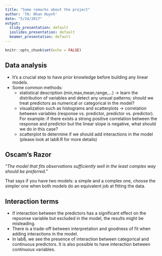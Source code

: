 ```yaml
---
title: "Some remarks about the project"
author: 'TA: Nhan Huynh'
date: "5/24/2017"
output:
  slidy_presentation: default
  ioslides_presentation: default
  beamer_presentation: default
---
```


```r
knitr::opts_chunk$set(echo = FALSE)
```

## Data analysis 

* It's a crucial step to have prior knowledge before building any linear models. 
* Some common methods:
    + statistical description (min,max,mean,range,...) $\rightarrow$ learn the distribution of variables and detect any unsual patterns; should we treat predictors as numerical or categorical in the model?
    + visualization such as histograms and scatterplots $\rightarrow$ correlation between variables (response vs. predictor, predictor vs. predictor). For example: if there exists a strong positive correlation between the response and predictor but the linear slope is negative, what should we do in this case? 
    + scatterplot to determine if we should add interactions in the model (please look at lab8.R for more details)

## Oscam's Razor

*"The model that fits observations sufficiently well in the least
complex way should be preferred."*

That says if you have two models: a simple and a complex one, choose the simpler one when both models do an equivalent job at fitting the data. 

## Interaction terms

* If interaction between the predictors has a significant effect on the repsonse variable but excluded in the model, the results might be misleading. 
* There is a trade-off between interpretation and goodness of fit when adding interactions in the model. 
* In lab8, we see the presence of interaction between categorical and continuous predictors. It is also possible to have interaction between continuous variables. 


